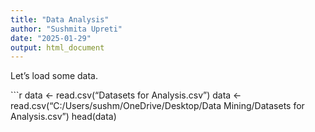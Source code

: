 ---
title: "Data Analysis"
author: "Sushmita Upreti"
date: "2025-01-29"
output: html_document
---

Let's load some data.

```{r}
data <- read.csv("Datasets for Analysis.csv")
data <- read.csv("C:/Users/sushm/OneDrive/Desktop/Data Mining/Datasets for Analysis.csv")
head(data)









